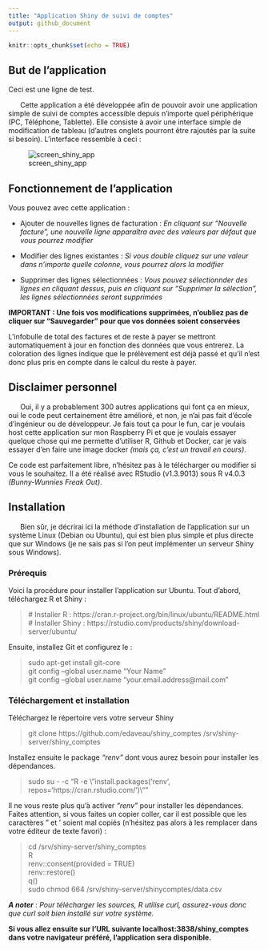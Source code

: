 ```yaml
---
title: "Application Shiny de suivi de comptes"
output: github_document
---
```


```r
knitr::opts_chunk$set(echo = TRUE)
```

## But de l'application

Ceci est une ligne de test.

&nbsp;&nbsp;&nbsp;&nbsp;&nbsp;&nbsp;Cette application a été développée afin de pouvoir avoir une application simple de suivi de comptes accessible depuis n'importe quel périphérique (PC, Téléphone, Tablette). Elle consiste à avoir une interface simple de modification de tableau (d'autres onglets pourront être rajoutés par la suite si besoin). L'interface ressemble à ceci :

![screen_shiny_app](www/screen_shiny_1.png)

## Fonctionnement de l'application

Vous pouvez avec cette application :

*  Ajouter de nouvelles lignes de facturation : *En cliquant sur "Nouvelle facture", une nouvelle ligne apparaîtra avec des valeurs par défaut que vous pourrez modifier*

*  Modifier des lignes existantes : *Si vous double cliquez sur une valeur dans n'importe quelle colonne, vous pourrez alors la modifier*

*  Supprimer des lignes sélectionnées : *Vous pouvez sélectionnder des lignes en cliquant dessus, puis en cliquant sur "Supprimer la sélection", les lignes sélectionnées seront supprimées*

__IMPORTANT : Une fois vos modifications supprimées, n'oubliez pas de cliquer sur "Sauvegarder" pour que vos données soient conservées__

L'infobulle de total des factures et de reste à payer se mettront automatiquement à jour en fonction des données que vous entrerez. La coloration des lignes indique que le prélèvement est déjà passé et qu'il n'est donc plus pris en compte dans le calcul du reste à payer.

## Disclaimer personnel

&nbsp;&nbsp;&nbsp;&nbsp;&nbsp;&nbsp;Oui, il y a probablement 300 autres applications qui font ça en mieux, oui le code peut certainement être amélioré, et non, je n'ai pas fait d'école d'ingénieur ou de développeur. Je fais tout ça pour le fun, car je voulais host cette application sur mon Raspberry Pi et que je voulais essayer quelque chose qui me permette d'utiliser R, Github et Docker, car je vais essayer d'en faire une image docker *(mais ça, c'est un travail en cours)*.

Ce code est parfaitement libre, n'hésitez pas à le télécharger ou modifier si vous le souhaitez. Il a été réalisé avec RStudio (v1.3.9013) sous R v4.0.3 *(Bunny-Wunnies Freak Out)*.

## Installation

&nbsp;&nbsp;&nbsp;&nbsp;&nbsp;&nbsp;Bien sûr, je décrirai ici la méthode d'installation de l'application sur un système Linux (Debian ou Ubuntu), qui est bien plus simple et plus directe que sur Windows (je ne sais pas si l'on peut implémenter un serveur Shiny sous Windows).

### Prérequis

Voici la procédure pour installer l'application sur Ubuntu. Tout d'abord, téléchargez R et Shiny :

> \# Installer R : https://cran.r-project.org/bin/linux/ubuntu/README.html <br>
> \# Installer Shiny : https://rstudio.com/products/shiny/download-server/ubuntu/

Ensuite, installez Git et configurez le :

> sudo apt-get install git-core <br>
> git config --global user.name "Your Name" <br>
> git config --global user.name "your.email.address@mail.com"

### Téléchargement et installation

Téléchargez le répertoire vers votre serveur Shiny

> git clone https://github.com/edaveau/shiny_comptes /srv/shiny-server/shiny_comptes

Installez ensuite le package *"renv"* dont vous aurez besoin pour installer les dépendances.

> sudo su - -c "R -e \\"install.packages('renv', repos='https://cran.rstudio.com/')\\""

Il ne vous reste plus qu'à activer *"renv"* pour installer les dépendances. Faites attention, si vous faites un copier coller, car il est possible que les caractères " et ' soient mal copiés (n'hésitez pas alors à les remplacer dans votre éditeur de texte favori) :

> cd /srv/shiny-server/shiny_comptes <br>
> R <br>
> renv::consent(provided = TRUE) <br>
> renv::restore() <br>
> q() <br>
> sudo chmod 664 /srv/shiny-server/shinycomptes/data.csv

**_A noter_** : _Pour télécharger les sources, R utilise curl, assurez-vous donc que curl soit bien installé sur votre système._

**Si vous allez ensuite sur l'URL suivante localhost:3838/shiny_comptes dans votre navigateur préféré, l'application sera disponible.**
